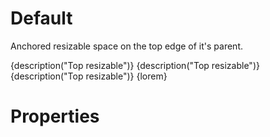 
<Meta title="Components|TopResizable" component={TopResizable} />

# Default

Anchored resizable space on the top edge of it's parent.

<Preview>
	<Story name="Default (%)">
		<ViewPort>
			<TopResizable style={green} size="50%" trackSize={true}>
				{description("Top resizable")}
			</TopResizable>
		</ViewPort>
	</Story>
	<Story name="Default (px)">
		<ViewPort>
			<TopResizable style={green} size={300} trackSize={true}>
				{description("Top resizable")}
			</TopResizable>
		</ViewPort>
	</Story>
	<Story name="With resize constraints">
		<ViewPort>
			<TopResizable style={green} size={300} trackSize={true} minimumSize={150} maximumSize={450}>
				{description("Top resizable")}
			</TopResizable>
		</ViewPort>
	</Story>
	<Story name="Scrollable">
		<ViewPort>
			<TopResizable style={green} size={300} scrollable={true}>
				{lorem}
			</TopResizable>
		</ViewPort>
	</Story>
</Preview>

# Properties

<Props of={TopResizable} />
